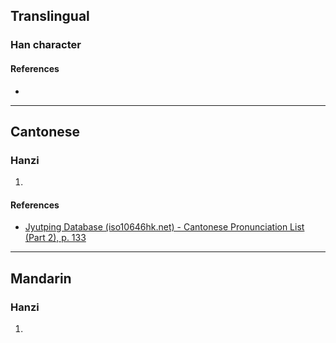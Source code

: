 {{character info/new}}
==Translingual==

===Han character===
{{Han char|rn=75|rad=木|as=16|sn=20|four=|canj=DDLC|ids=⿰木賴}}

====References====
* {{Han ref|kx=0562.040|dkj=15873|hdz=21316.070|uh=6AF4|ud=27380}}

----

==Cantonese==

===Hanzi===
{{yue-hanzi|jyut=[[laai6]]|y=laai6}}

# {{defn|lang=yue|sort=木16}}

====References====
* [http://www.iso10646hk.net/jp/document/download.jsp Jyutping Database (iso10646hk.net) - Cantonese Pronunciation List (Part 2), p. 133]

----

==Mandarin==

===Hanzi===
{{cmn-hanzi|pin=[[lài]] ([[lai4]])|wg=lai<sup>4</sup>}}

# {{defn|lang=cmn|sort=木16}}